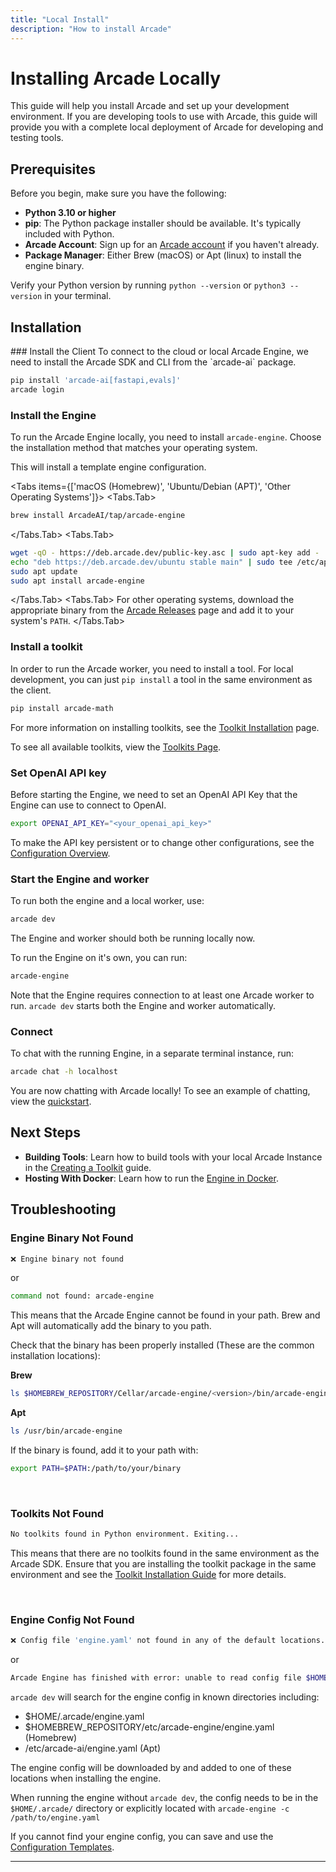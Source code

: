 ```yaml
---
title: "Local Install"
description: "How to install Arcade"
---
```



# Installing Arcade Locally

This guide will help you install Arcade and set up your development environment. If you are developing tools to use with Arcade, this guide will provide you with a complete local deployment of Arcade for developing and testing tools.

## Prerequisites

Before you begin, make sure you have the following:

- **Python 3.10 or higher**
- **pip**: The Python package installer should be available. It's typically included with Python.
- **Arcade Account**: Sign up for an [Arcade account](https://account.arcade.dev/register?return_to=https%3A%2F%2Fapi.arcade.dev%2Fdashboard%2Fwelcome) if you haven't already.
- **Package Manager**: Either Brew (macOS) or Apt (linux) to install the engine binary.

Verify your Python version by running `python --version` or `python3 --version` in your terminal.

## Installation

<Steps>
### Install the Client
To connect to the cloud or local Arcade Engine, we need to install the Arcade SDK and CLI from the `arcade-ai` package.

```bash
pip install 'arcade-ai[fastapi,evals]'
arcade login
```

### Install the Engine

To run the Arcade Engine locally, you need to install `arcade-engine`. Choose the installation method that matches your operating system.

This will install a template engine configuration.

<Tabs items={['macOS (Homebrew)', 'Ubuntu/Debian (APT)', 'Other Operating Systems']}>
  <Tabs.Tab>
  ```bash
  brew install ArcadeAI/tap/arcade-engine
  ```
  </Tabs.Tab>
  <Tabs.Tab>
  ```bash
  wget -qO - https://deb.arcade.dev/public-key.asc | sudo apt-key add -
  echo "deb https://deb.arcade.dev/ubuntu stable main" | sudo tee /etc/apt/sources.list.d/arcade-ai.list
  sudo apt update
  sudo apt install arcade-engine
  ```
  </Tabs.Tab>
  <Tabs.Tab>
  For other operating systems, download the appropriate binary from the [Arcade Releases](https://arcade.dev/releases) page and add it to your system's `PATH`.
  </Tabs.Tab>
</Tabs>

### Install a toolkit

In order to run the Arcade worker, you need to install a tool. For local development, you can just `pip install` a tool in the same environment as the client.

```bash
pip install arcade-math
```

For more information on installing toolkits, see the [Toolkit Installation](/home/install/toolkits) page.

To see all available toolkits, view the [Toolkits Page](/toolkits).

### Set OpenAI API key

Before starting the Engine, we need to set an OpenAI API Key that the Engine can use to connect to OpenAI.

```bash
export OPENAI_API_KEY="<your_openai_api_key>"
```

To make the API key persistent or to change other configurations, see the [Configuration Overview](/home/configure/overview).

### Start the Engine and worker

To run both the engine and a local worker, use:

```bash
arcade dev
```

The Engine and worker should both be running locally now.

To run the Engine on it's own, you can run:

```bash
arcade-engine
```

Note that the Engine requires connection to at least one Arcade worker to run. `arcade dev` starts both the Engine and worker automatically.

### Connect

To chat with the running Engine, in a separate terminal instance, run:

```bash
arcade chat -h localhost
```

You are now chatting with Arcade locally! To see an example of chatting, view the [quickstart](/home/quickstart).

</Steps>

## Next Steps

- **Building Tools**: Learn how to build tools with your local Arcade Instance in the [Creating a Toolkit](/home/build-tools/create-a-toolkit) guide.
- **Hosting With Docker**: Learn how to run the [Engine in Docker](/home/install/docker).

## Troubleshooting

### Engine Binary Not Found

```bash
❌ Engine binary not found
```

or

```bash
command not found: arcade-engine
```

This means that the Arcade Engine cannot be found in your path. Brew and Apt will automatically add the binary to you path.

Check that the binary has been properly installed (These are the common installation locations):

**Brew**

```bash
ls $HOMEBREW_REPOSITORY/Cellar/arcade-engine/<version>/bin/arcade-engine
```

**Apt**

```bash
ls /usr/bin/arcade-engine
```

If the binary is found, add it to your path with:

```bash
export PATH=$PATH:/path/to/your/binary
```

<br />

### Toolkits Not Found

```bash
No toolkits found in Python environment. Exiting...
```

This means that there are no toolkits found in the same environment as the Arcade SDK. Ensure that you are installing the toolkit package in the same environment and see the [Toolkit Installation Guide](/home/install/toolkits) for more details.

<br />

### Engine Config Not Found

```bash
❌ Config file 'engine.yaml' not found in any of the default locations.
```

or

```bash
Arcade Engine has finished with error: unable to read config file $HOME/.arcade/engine.yaml: open $HOME/.arcade/engine.yaml: no such file or directory
```

`arcade dev` will search for the engine config in known directories including:

- $HOME/.arcade/engine.yaml
- $HOMEBREW_REPOSITORY/etc/arcade-engine/engine.yaml (Homebrew)
- /etc/arcade-ai/engine.yaml (Apt)

The engine config will be downloaded by and added to one of these locations when installing the engine.

When running the engine without `arcade dev`, the config needs to be in the `$HOME/.arcade/` directory or explicitly located with `arcade-engine -c /path/to/engine.yaml`

If you cannot find your engine config, you can save and use the [Configuration Templates](/home/configure/templates).

---

